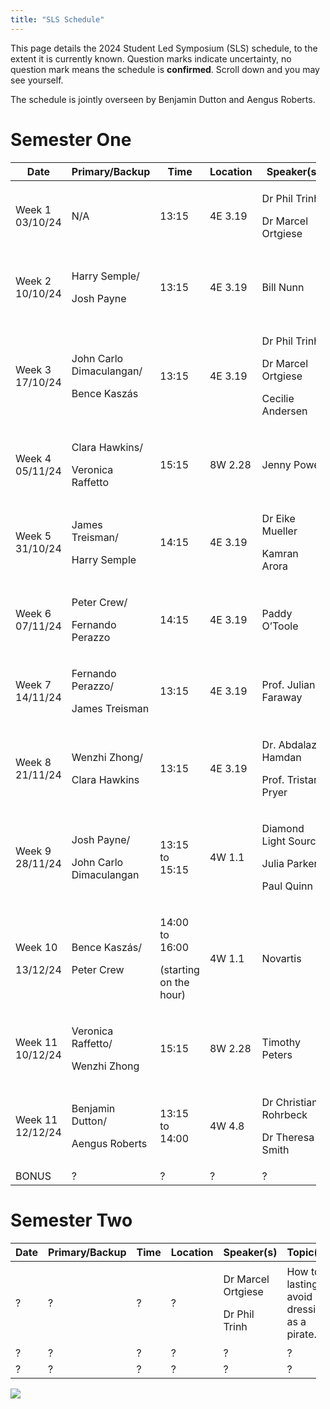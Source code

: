 ```yaml
---
title: "SLS Schedule"
---
```


This page details the 2024 Student Led Symposium (SLS) schedule, to the extent it is currently known. Question marks indicate uncertainty, no question mark means the schedule is **confirmed**. Scroll down and you may see yourself.

The schedule is jointly overseen by Benjamin Dutton and Aengus Roberts.

# Semester One

+------------------+--------------------------+------------------------+----------+-----------------------+---------------------------------------+
| Date             | Primary/Backup           | Time                   | Location | Speaker(s)            | Topic(s)                              |
+==================+==========================+========================+==========+=======================+=======================================+
| Week 1 03/10/24  | N/A                      | 13:15                  | 4E 3.19  | Dr Phil Trinh         | Introduction to SLS.                  |
|                  |                          |                        |          |                       |                                       |
|                  |                          |                        |          | Dr Marcel Ortgiese    |                                       |
+------------------+--------------------------+------------------------+----------+-----------------------+---------------------------------------+
| Week 2 10/10/24  | Harry Semple/            | 13:15                  | 4E 3.19  | Bill Nunn             | Basic Git and GitHub.                 |
|                  |                          |                        |          |                       |                                       |
|                  | Josh Payne               |                        |          |                       | A website.                            |
+------------------+--------------------------+------------------------+----------+-----------------------+---------------------------------------+
| Week 3 17/10/24  | John Carlo Dimaculangan/ | 13:15                  | 4E 3.19  | Dr Phil Trinh         | Life as a PhD Student.                |
|                  |                          |                        |          |                       |                                       |
|                  | Bence Kaszás             |                        |          | Dr Marcel Ortgiese    | Software/Literature tools.            |
|                  |                          |                        |          |                       |                                       |
|                  |                          |                        |          | Cecilie Andersen      | Time Management.                      |
+------------------+--------------------------+------------------------+----------+-----------------------+---------------------------------------+
| Week 4 05/11/24  | Clara Hawkins/           | 15:15                  | 8W 2.28  | Jenny Power           | How to give a good talk.              |
|                  |                          |                        |          |                       |                                       |
|                  | Veronica Raffetto        |                        |          |                       |                                       |
+------------------+--------------------------+------------------------+----------+-----------------------+---------------------------------------+
| Week 5 31/10/24  | James Treisman/          | 14:15                  | 4E 3.19  | Dr Eike Mueller       | HPC demonstration.                    |
|                  |                          |                        |          |                       |                                       |
|                  | Harry Semple             |                        |          | Kamran Arora          |                                       |
+------------------+--------------------------+------------------------+----------+-----------------------+---------------------------------------+
| Week 6 07/11/24  | Peter Crew/              | 14:15                  | 4E 3.19  | Paddy O'Toole         | Advanced version control.             |
|                  |                          |                        |          |                       |                                       |
|                  | Fernando Perazzo         |                        |          |                       |                                       |
+------------------+--------------------------+------------------------+----------+-----------------------+---------------------------------------+
| Week 7 14/11/24  | Fernando Perazzo/        | 13:15                  | 4E 3.19  | Prof. Julian Faraway  | Exploratory data visualisation.       |
|                  |                          |                        |          |                       |                                       |
|                  | James Treisman           |                        |          |                       |                                       |
+------------------+--------------------------+------------------------+----------+-----------------------+---------------------------------------+
| Week 8 21/11/24  | Wenzhi Zhong/            | 13:15                  | 4E 3.19  | Dr. Abdalaziz Hamdan  | Firedrake and finite element methods. |
|                  |                          |                        |          |                       |                                       |
|                  | Clara Hawkins            |                        |          | Prof. Tristan Pryer   |                                       |
+------------------+--------------------------+------------------------+----------+-----------------------+---------------------------------------+
| Week 9 28/11/24  | Josh Payne/              | 13:15 to 15:15         | 4W 1.1   | Diamond Light Source  | ITT 1 Introductory Event.             |
|                  |                          |                        |          |                       |                                       |
|                  | John Carlo Dimaculangan  |                        |          | Julia Parker          |                                       |
|                  |                          |                        |          |                       |                                       |
|                  |                          |                        |          | Paul Quinn            |                                       |
+------------------+--------------------------+------------------------+----------+-----------------------+---------------------------------------+
| Week 10          | Bence Kaszás/            | 14:00 to 16:00         | 4W 1.1   | Novartis              | ITT 1 Introductory Event.             |
|                  |                          |                        |          |                       |                                       |
| 13/12/24         | Peter Crew               | (starting on the hour) |          |                       |                                       |
+------------------+--------------------------+------------------------+----------+-----------------------+---------------------------------------+
| Week 11 10/12/24 | Veronica Raffetto/       | 15:15                  | 8W 2.28  | Timothy Peters        | What to do during an ITT.             |
|                  |                          |                        |          |                       |                                       |
|                  | Wenzhi Zhong             |                        |          |                       |                                       |
+------------------+--------------------------+------------------------+----------+-----------------------+---------------------------------------+
| Week 11 12/12/24 | Benjamin Dutton/         | 13:15 to 14:00         | 4W 4.8   | Dr Christian Rohrbeck | Semester 2 Project Q&A Session.       |
|                  |                          |                        |          |                       |                                       |
|                  | Aengus Roberts           |                        |          | Dr Theresa Smith      |                                       |
+------------------+--------------------------+------------------------+----------+-----------------------+---------------------------------------+
| BONUS            | ?                        | ?                      | ?        | ?                     | ?                                     |
+------------------+--------------------------+------------------------+----------+-----------------------+---------------------------------------+

# Semester Two

+--------+----------------+--------+----------+--------------------+----------------------------------------------+
| Date   | Primary/Backup | Time   | Location | Speaker(s)         | Topic(s)                                     |
+========+================+========+==========+====================+==============================================+
| ?      | ?              | ?      | ?        | Dr Marcel Ortgiese | How to lastingly avoid dressing as a pirate. |
|        |                |        |          |                    |                                              |
|        |                |        |          | Dr Phil Trinh      |                                              |
+--------+----------------+--------+----------+--------------------+----------------------------------------------+
| ?      | ?              | ?      | ?        | ?                  | ?                                            |
+--------+----------------+--------+----------+--------------------+----------------------------------------------+
| ?      | ?              | ?      | ?        | ?                  | ?                                            |
+--------+----------------+--------+----------+--------------------+----------------------------------------------+

![](cohort11.jpg)
